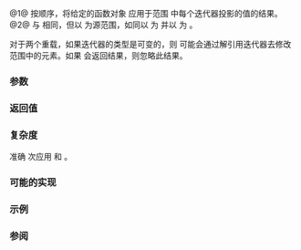 {{cpp/ranges/title|for_each|for_each_result}}
{{cpp/algorithm/ranges/navbar}}
{{dcl begin}}
{{dcl header|algorithm}}
{{dcl h|调用签名}}
{{dcl|num=1|since=c++20|1=
template&lt; std::input_iterator I, std::sentinel_for&lt;I&gt; S, class Proj = std::identity,
          std::indirectly_unary_invocable&lt;std::projected&lt;I, Proj&gt;&gt; Fun &gt;
constexpr for_each_result&lt;I, Fun&gt;
    for_each( I first, S last, Fun f, Proj proj = {} );
}}
{{dcl|num=2|since=c++20|1=
template&lt; ranges::input_range R, class Proj = std::identity,
          std::indirectly_unary_invocable&lt;
              std::projected&lt;ranges::iterator_t&lt;R&gt;, Proj&gt;&gt; Fun &gt;
constexpr for_each_result&lt;ranges::borrowed_iterator_t&lt;R&gt;, Fun&gt;
    for_each( R&amp;&amp; r, Fun f, Proj proj = {} );
}}
{{dcl h|辅助类型}}
{{dcl|num=3|since=c++20|1=
template&lt; class I, class F &gt;
using for_each_result = ranges::in_fun_result&lt;I, F&gt;;
}}
{{dcl end}}

@1@ 按顺序，将给定的函数对象 {{c|f}} 应用于范围 {{range|first|last}} 中每个迭代器投影的值的结果。
@2@ 与 {{v|1}} 相同，但以 {{c|r}} 为源范围，如同以 {{c|ranges::begin(r)}} 为 {{c|first}} 并以 {{c|ranges::end(r)}} 为 {{c|last}}。

对于两个重载，如果迭代器的类型是可变的，则 {{c|f}} 可能会通过解引用迭代器去修改范围中的元素。如果 {{c|f}} 会返回结果，则忽略此结果。

{{cpp/ranges/niebloid}}

===参数===
{{par begin}}
{{par range|sentinel=yes|3=要对之应用函数的}}
{{par|r|要将函数应用到的元素范围}}
{{par|f|应用到投影后范围的元素}}
{{par|proj|应用范围的投影}}
{{par end}}

===返回值===
{{c|{ranges::next(std::move(first), last), std::move(f)} }}

===复杂度===
准确 {{c|ranges::distance(first, last)}} 次应用 {{c|f}} 和 {{c|proj}}。

===可能的实现===
{{eq fun|1=
struct for_each_fn
{
    template&lt;std::input_iterator I, std::sentinel_for&lt;I&gt; S, class Proj = std::identity,
             std::indirectly_unary_invocable&lt;std::projected&lt;I, Proj&gt;&gt; Fun&gt;
    constexpr ranges::for_each_result&lt;I, Fun&gt;
        operator()(I first, S last, Fun f, Proj proj = {}) const
    {
        for (; first != last; ++first)
            std::invoke(f, std::invoke(proj, *first));
        return {std::move(first), std::move(f)};
    }
  
    template&lt;ranges::input_range R, class Proj = std::identity,
             std::indirectly_unary_invocable&lt;std::projected&lt;ranges::iterator_t&lt;R&gt;,
             Proj&gt;&gt; Fun&gt;
    constexpr ranges::for_each_result&lt;ranges::borrowed_iterator_t&lt;R&gt;, Fun&gt;
        operator()(R&amp;&amp; r, Fun f, Proj proj = {}) const
    {
        return (*this)(ranges::begin(r), ranges::end(r), std::move(f), std::ref(proj));
    }
};

inline constexpr for_each_fn for_each;
}}

===示例===
{{example
 | 下述的示例用 [[cpp/language/lambda|lambda 表达式]]递增 {{tt|vector}} 所有的元素，然后用函数对象中重载的 {{tt|operator()}} 计算它们的和。注意，要计算总和的话，建议使用专用的算法 {{lc|std::accumulate}}。
 | code=
#include &lt;algorithm&gt;
#include &lt;cassert&gt;
#include &lt;iostream&gt;
#include &lt;string&gt;
#include &lt;utility&gt;
#include &lt;vector&gt;

struct Sum
{
    void operator()(int n) { sum += n; }
    int sum{0};
};

int main()
{
    std::vector&lt;int&gt; nums{3, 4, 2, 8, 15, 267};

    auto print = [](const auto&amp; n) { std::cout &lt;&lt; ' ' &lt;&lt; n; };

    namespace ranges = std::ranges;
    std::cout &lt;&lt; "之前:";
    ranges::for_each(std::as_const(nums), print);
    print('\n');

    ranges::for_each(nums, [](int&amp; n){ ++n; });

    // 对每个数调用 Sum::operator()
    auto [i, s] = ranges::for_each(nums.begin(), nums.end(), Sum());
    assert(i == nums.end());

    std::cout &lt;&lt; "之后: ";
    ranges::for_each(nums.cbegin(), nums.cend(), print);

    std::cout &lt;&lt; "\n" "和: " &lt;&lt; s.sum &lt;&lt; '\n';

    using pair = std::pair&lt;int, std::string&gt;; 
    std::vector&lt;pair&gt; pairs{{1,"one"}, {2,"two"}, {3,"three"}};

    std::cout &lt;&lt; "投影 pair::first: ";
    ranges::for_each(pairs, print, [](const pair&amp; p) { return p.first; });

    std::cout &lt;&lt; "\n" "投影 pair::second:";
    ranges::for_each(pairs, print, &amp;pair::second);
    print('\n');
}
|output=
之前: 3 4 2 8 15 267 
之后:  4 5 3 9 16 268
和: 305
投影 pair::first:  1 2 3
投影 pair::second: one two tree
}}

===参阅===
{{dsc begin}}
{{dsc inc|cpp/language/dsc range-for}}
{{dsc inc|cpp/algorithm/ranges/dsc transform}}
{{dsc inc|cpp/algorithm/ranges/dsc for_each_n}}
{{dsc inc|cpp/algorithm/dsc for_each}}
{{dsc end}}

{{langlinks|de|es|fr|it|ja|pt|ru|en}}